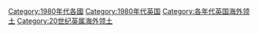 [[Category:1980年代各國|Category:1980年代各國]]
[[Category:1980年代英国|Category:1980年代英国]]
[[Category:各年代英国海外领土|Category:各年代英国海外领土]]
[[Category:20世纪英属海外领土|Category:20世纪英属海外领土]]